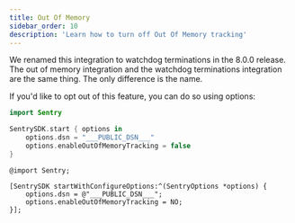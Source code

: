 ```yaml
---
title: Out Of Memory
sidebar_order: 10
description: 'Learn how to turn off Out Of Memory tracking'
---
```


 We renamed this integration to <PlatformLink to="/configuration/watchdog-terminations/">watchdog terminations</PlatformLink> in the 8.0.0 release. The out of memory integration and the watchdog terminations integration are the same thing. The only difference is the name.

If you'd like to opt out of this feature, you can do so using options:

```swift {tabTitle:Swift}
import Sentry

SentrySDK.start { options in
    options.dsn = "___PUBLIC_DSN___"
    options.enableOutOfMemoryTracking = false
}
```

```objc {tabTitle:Objective-C}
@import Sentry;

[SentrySDK startWithConfigureOptions:^(SentryOptions *options) {
    options.dsn = @"___PUBLIC_DSN___";
    options.enableOutOfMemoryTracking = NO;
}];
```
